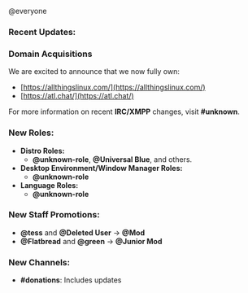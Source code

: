 @everyone

### **Recent Updates:**



### **Domain Acquisitions**  
We are excited to announce that we now fully own:  
- [https://allthingslinux.com/](https://allthingslinux.com/)  
- [https://atl.chat/](https://atl.chat/)  

For more information on recent **IRC/XMPP** changes, visit **#unknown**.



### **New Roles:**  
- **Distro Roles:**  
  - **@unknown-role**, **@Universal Blue**, and others.  
- **Desktop Environment/Window Manager Roles:**  
  - **@unknown-role**  
- **Language Roles:**  
  - **@unknown-role**



### **New Staff Promotions:**  
- **@tess** and **@Deleted User** → **@Mod**  
- **@Flatbread** and **@green** → **@Junior Mod**  



### **New Channels:**  
- **#donations**: Includes updates
